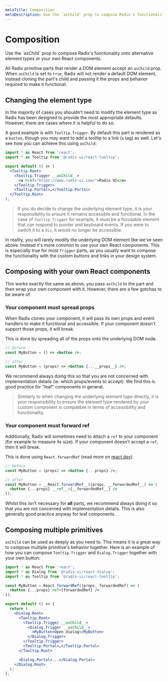 ```yaml
---
metaTitle: Composition
metaDescription: Use the `asChild` prop to compose Radix's functionality onto alternative element types or your own React components.
---
```


# Composition

<Description>
  Use the `asChild` prop to compose Radix's functionality onto alternative
  element types or your own React components.
</Description>

All Radix primitive parts that render a DOM element accept an `asChild` prop. When `asChild` is set to `true`, Radix will not render a default DOM element, instead cloning the part's child and passing it the props and behavior required to make it functional.

## Changing the element type

In the majority of cases you shouldn’t need to modify the element type as Radix has been designed to provide the most appropriate defaults. However, there are cases where it is helpful to do so.

A good example is with `Tooltip.Trigger`. By default this part is rendered as a `button`, though you may want to add a tooltip to a link (`a` tag) as well. Let's see how you can achieve this using `asChild`:

```jsx line=7
import * as React from 'react';
import * as Tooltip from '@radix-ui/react-tooltip';

export default () => (
  <Tooltip.Root>
    <Tooltip.Trigger __asChild__>
      <a href="https://www.radix-ui.com/">Radix UI</a>
    </Tooltip.Trigger>
    <Tooltip.Portal>…</Tooltip.Portal>
  </Tooltip.Root>
);
```

> If you do decide to change the underlying element type, it is your responsibility to ensure it remains accessible and functional. In the case of `Tooltip.Trigger` for example, it must be a focusable element that can respond to pointer and keyboard events. If you were to switch it to a `div`, it would no longer be accessible.

In reality, you will rarely modify the underlying DOM element like we've seen above. Instead it's more common to use your own React components. This is especially true for most `Trigger` parts, as you usually want to compose the functionality with the custom buttons and links in your design system.

## Composing with your own React components

This works exactly the same as above, you pass `asChild` to the part and then wrap your own component with it.
However, there are a few gotchas to be aware of.

### Your component must spread props

When Radix clones your component, it will pass its own props and event handlers to make it functional and accessible. If your component doesn't support those props, it will break.

This is done by spreading all of the props onto the underlying DOM node.

```jsx line=5
// before
const MyButton = () => <button />;

// after
const MyButton = (props) => <button {...__props__} />;
```

We recommend always doing this so that you are not concerned with implementation details (ie. which props/events to accept). We find this is good practice for "leaf" components in general.

> Similarly to when changing the underlying element type directly, it is your responsibility to ensure the element type rendered by your custom component is compatible in terms of accessibility and functionality.

### Your component must forward ref

Additionally, Radix will sometimes need to attach a `ref` to your component (for example to measure its size). If your component doesn't accept a `ref`, then it will break.

This is done using `React.forwardRef` (read more on [react.dev](https://react.dev/reference/react/forwardRef)).

```jsx line=5-7
// before
const MyButton = (props) => <button {...props} />;

// after
const MyButton = __React.forwardRef__((props, __forwardedRef__) => (
  <button {...props} __ref__={__forwardedRef__} />
));
```

Whilst this isn't necessary for **all** parts, we recommend always doing it so that you are not concerned with implementation details. This is also generally good practice anyway for leaf components.

## Composing multiple primitives

`asChild` can be used as deeply as you need to. This means it is a great way to compose multiple primitive's behavior together.
Here is an example of how you can compose `Tooltip.Trigger` and `Dialog.Trigger` together with your own button:

```jsx line=13-17
import * as React from 'react';
import * as Dialog from '@radix-ui/react-dialog';
import * as Tooltip from '@radix-ui/react-tooltip';

const MyButton = React.forwardRef((props, forwardedRef) => (
  <button {...props} ref={forwardedRef} />
));

export default () => {
  return (
    <Dialog.Root>
      <Tooltip.Root>
        <Tooltip.Trigger __asChild__>
          <Dialog.Trigger __asChild__>
            <MyButton>Open dialog</MyButton>
          </Dialog.Trigger>
        </Tooltip.Trigger>
        <Tooltip.Portal>…</Tooltip.Portal>
      </Tooltip.Root>

      <Dialog.Portal>...</Dialog.Portal>
    </Dialog.Root>
  );
};
```
